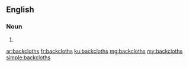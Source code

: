 ==English==

===Noun===
{{head|en|plural}}

# {{plural of|backcloth|lang=en|nocat=1}}

[[ar:backcloths]]
[[fr:backcloths]]
[[ku:backcloths]]
[[mg:backcloths]]
[[my:backcloths]]
[[simple:backcloths]]